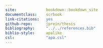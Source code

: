 ```yaml
--- 
site:             bookdown::bookdown_site
documentclass:    scrbook
link-citations:   yes
github-repo:      jprein/thesis
bibliography:     "../../references.bib"
biblio-style:     apalike
csl:              "apa.csl"
---
```


\frontmatter

\begin{titlepage}					
	\begin{center}
		\includegraphics[height=3.2cm]{logo.pdf}\\[40mm]
		
		\huge {\linespread{1.5} Rethinking Variation in Social Cognition: \\ Gaze Following across Individuals, Ages, and Communities}\\[30mm]
		
				
		\normalsize Von der Fakultät Nachhaltigkeit \\ der Leuphana Universität Lüneburg zur Erlangung des Grades\\
		Doktorin der Psychologie\\-- Dr. rer. nat. --\\[10mm]
		
		genehmigte Dissertation von\\[10mm]
		Julia Christin Prein\\
		geboren am 26.02.1995 in Berlin-Kreuzberg, Deutschland
		
	\vspace*{\fill} 
	\end{center}
	
	\newpage
	\thispagestyle{empty}
	\begin{flushleft}
	  \begin{normalsize}
	  
	  \vspace*{\fill} 
	  		Eingereicht am: \tabto*{30mm} 1. Oktober 2024 \\[10mm]
	  		
	  		Erstbetreuer: \tabto*{30mm} Prof.\,Dr.\, Manuel Bohn, \textit{Leuphana Universität Lüneburg}\\
				Zweitbetreuer: \tabto*{30mm} Prof.\,Dr.\, Sebastian Wallot, \textit{Leuphana Universität Lüneburg}\\[10mm]
				
				Erstgutachter: \tabto*{30mm} Prof.\,Dr.\, Manuel Bohn, \textit{Leuphana Universität Lüneburg}\\
				Zweitgutachter: \tabto*{30mm} Prof.\,Dr.\, Sebastian Wallot, \textit{Leuphana Universität Lüneburg}\\
				Drittgutachter: \tabto*{30mm} Prof.\,Dr.\, Daniel Haun, \textit{Universität Leipzig \& Max-Planck-Institut für\\
				\tabto*{30mm} Evolutionäre Anthropologie}\\[10mm]
		\end{normalsize}
	\end{flushleft}
	
\end{titlepage}
